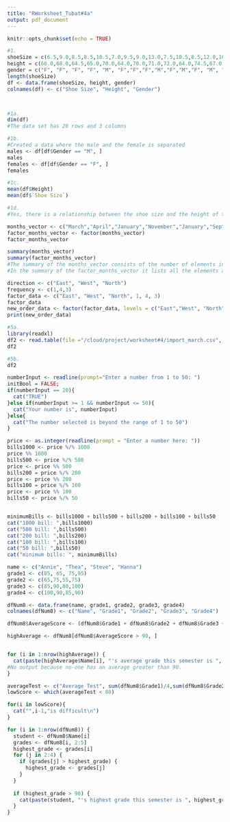 ```yaml
---
title: "RWorksheet_Tubat#4a"
output: pdf_document
---
```


```r
knitr::opts_chunk$set(echo = TRUE)
```


```r
#1. 
shoeSize = c(6.5,9.0,8.5,8.5,10.5,7.0,9.5,9.0,13.0,7.5,10.5,8.5,12.0,10.5,13.0,11.5,8.5,5.0,10.0,6.5,7.5,8.5,10.5,8.5,10.5,11.0,9.0,13.0)
height = c(66.0,68.0,64.5,65.0,70.0,64.0,70.0,71.0,72.0,64.0,74.5,67.0,71.0,71.0,77.0,72.0,59.0,62.0,72.0,66.0,64.0,67.0,73.0,69.0,72.0,70.0,69.0,70.0)
gender = c("F", "F", "F", "F", "M", "F","F","F","M","F","M","F", "M", "M", "M", "M", "F", "F", "M", "F", "F", "M", "M", "F", "M", "M", "M", "M")
length(shoeSize)
df <- data.frame(shoeSize, height, gender)
colnames(df) <- c("Shoe Size", "Height", "Gender")




```

```r
#1a.
dim(df)
#The data set has 28 rows and 3 columns
```

```r
#1b. 
#Created a data where the male and the female is separated
males <- df[df$Gender == "M", ]
males
females <- df[df$Gender == "F", ]
females

```

```r
#1c. 
mean(df$Height)
mean(df$`Shoe Size`)
```

```r
#1d.
#Yes, there is a relationship between the shoe size and the height of the height. The taller the height, the bigger the shoe size. 
```


```r
months_vector <- c("March","April","January","November","January","September","October","September","November","August", "January","November","November","February","May","August", "July","December","August","August","September","November","February", "April")
factor_months_vector <- factor(months_vector)
factor_months_vector
```

```r
summary(months_vector)
summary(factor_months_vector)
#The summary of the months_vector consists of the number of elements in the vector, the class, and the mode of the vector which is the character data type. 
#In the summary of the factor_months_vector it lists all the elements and then it counts the number of times the element shows up inside the vector.
```
```r
direction <- c("East", "West", "North")
frequency <- c(1,4,3)
factor_data <- c("East", "West", "North", 1, 4, 3)
factor_data
new_order_data <- factor(factor_data, levels = c("East","West", "North"))
print(new_order_data)

```
```r
#5a. 
library(readxl)
df2 <- read.table(file ="/cloud/project/worksheet#4/import_march.csv", sep= ",",header=TRUE,as.is=TRUE)
df2


```

```r
#5b. 
df2
```


```r

numberInput <- readline(prompt="Enter a number from 1 to 50: ")
initBool = FALSE;
if(numberInput == 20){
  cat("TRUE")
}else if(numberInput >= 1 && numberInput <= 50){
  cat("Your number is", numberInput)
}else{
  cat("The number selected is beyond the range of 1 to 50")
}

```

```r
price <- as.integer(readline(prompt = "Enter a number here: "))
bills1000 <- price %/% 1000
price %% 1000
bills500 <- price %/% 500
price <- price %% 500
bills200 = price %/% 200
price <- price %% 200
bills100 = price %/% 100
price <- price %% 100
bills50 <- price %/% 50


minimumBills <- bills1000 + bills500 + bills200 + bills100 + bills50
cat("1000 bill: ",bills1000)
cat("500 bill: ",bills500)
cat("200 bill: ",bills200)
cat("100 bill: ",bills100)
cat("50 bill: ",bills50)
cat("minimum bills: ", minimumBills)


```



```r
name <- c("Annie", "Thea", "Steve", "Hanna")
grade1 <- c(85, 65, 75,95)
grade2 <- c(65,75,55,75)
grade3 <- c(85,90,80,100)
grade4 <- c(100,90,85,90)

dfNum8 <- data.frame(name, grade1, grade2, grade3, grade4)
colnames(dfNum8) <- c("Name", "Grade1", "Grade2", "Grade3", "Grade4")

dfNum8$AverageScore <- (dfNum8$Grade1 + dfNum8$Grade2 + dfNum8$Grade3 + dfNum8$Grade4) / 4

highAverage <- dfNum8[dfNum8$AverageScore > 90, ]


for (i in 1:nrow(highAverage)) {
  cat(paste(highAverage$Name[i], "'s average grade this semester is ", highAverage$AverageScore[i], ".\n"))
#No output because no-one has an average greater than 90.
}


```
```r
averageTest <- c("Average Test", sum(dfNum8$Grade1)/4,sum(dfNum8$Grade2)/4, sum(dfNum8$Grade3)/4, sum(dfNum8$Grade4)/4)
lowScore <- which(averageTest < 80)

for(i in lowScore){
  cat("",i-1,"is difficult\n")
}

```
```r
for (i in 1:nrow(dfNum8)) {
  student <- dfNum8$Name[i]
  grades <- dfNum8[i, 2:5]
  highest_grade <- grades[i]
  for (j in 2:4) {
    if (grades[j] > highest_grade) {
      highest_grade <- grades[j]
    }
  }
  
  if (highest_grade > 90) {
    cat(paste(student, "'s highest grade this semester is ", highest_grade, ".\n"))
  }
}

```
















